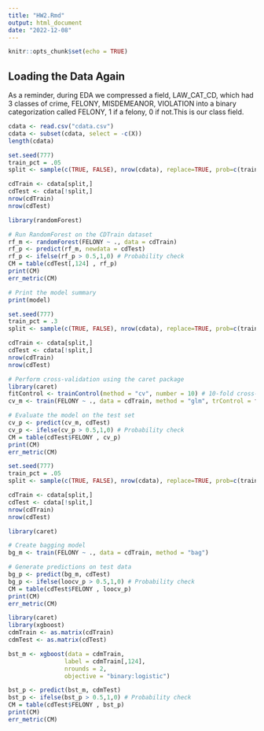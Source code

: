 ```yaml
---
title: "HW2.Rmd"
output: html_document
date: "2022-12-08"
---
```


```r
knitr::opts_chunk$set(echo = TRUE)
```

## Loading the Data Again
As a reminder, during EDA we compressed a field, LAW_CAT_CD, which had 3 classes of crime, FELONY, MISDEMEANOR, VIOLATION into a binary categorization called FELONY, 1 if a felony, 0 if not.This is our class field.

```r
cdata <- read.csv("cdata.csv")
cdata <- subset(cdata, select = -c(X))
length(cdata)
```



```r
set.seed(777)
train_pct = .05
split <- sample(c(TRUE, FALSE), nrow(cdata), replace=TRUE, prob=c(train_pct,(1-train_pct)))

cdTrain <- cdata[split,]
cdTest <- cdata[!split,]
nrow(cdTrain)
nrow(cdTest)
```
```r
library(randomForest)

# Run RandomForest on the CDTrain dataset
rf_m <- randomForest(FELONY ~ ., data = cdTrain)
rf_p <- predict(rf_m, newdata = cdTest)
rf_p <- ifelse(rf_p > 0.5,1,0) # Probability check
CM = table(cdTest[,124] , rf_p)
print(CM)
err_metric(CM)

# Print the model summary
print(model)
```

```r
set.seed(777)
train_pct = .3
split <- sample(c(TRUE, FALSE), nrow(cdata), replace=TRUE, prob=c(train_pct,(1-train_pct)))

cdTrain <- cdata[split,]
cdTest <- cdata[!split,]
nrow(cdTrain)
nrow(cdTest)
```

```r
# Perform cross-validation using the caret package
library(caret)
fitControl <- trainControl(method = "cv", number = 10) # 10-fold cross-validation
cv_m <- train(FELONY ~ ., data = cdTrain, method = "glm", trControl = fitControl)

# Evaluate the model on the test set
cv_p <- predict(cv_m, cdTest)
cv_p <- ifelse(cv_p > 0.5,1,0) # Probability check
CM = table(cdTest$FELONY , cv_p)
print(CM)
err_metric(CM)

```
```r
set.seed(777)
train_pct = .05
split <- sample(c(TRUE, FALSE), nrow(cdata), replace=TRUE, prob=c(train_pct,(1-train_pct)))

cdTrain <- cdata[split,]
cdTest <- cdata[!split,]
nrow(cdTrain)
nrow(cdTest)
```

```r
library(caret)

# Create bagging model
bg_m <- train(FELONY ~ ., data = cdTrain, method = "bag")

# Generate predictions on test data
bg_p <- predict(bg_m, cdTest)
bg_p <- ifelse(loocv_p > 0.5,1,0) # Probability check
CM = table(cdTest$FELONY , loocv_p)
print(CM)
err_metric(CM)
```

```r
library(caret)
library(xgboost)
cdmTrain <- as.matrix(cdTrain)
cdmTest <- as.matrix(cdTest)

bst_m <- xgboost(data = cdmTrain,
                label = cdmTrain[,124],
                nrounds = 2,
                objective = "binary:logistic")

bst_p <- predict(bst_m, cdmTest)
bst_p <- ifelse(bst_p > 0.5,1,0) # Probability check
CM = table(cdTest$FELONY , bst_p)
print(CM)
err_metric(CM)
```
